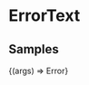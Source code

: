 
<Meta title="Components/Data Display/ErrorText" component={ErrorText} />

# ErrorText

<ArgsTable of={ErrorText} />

## Samples

<Canvas>
  <Story
    name="example"
    args={{}}
  >
    {(args) => <ErrorText {...args}>Error</ErrorText>}
  </Story>
</Canvas>
